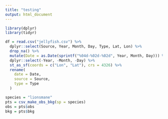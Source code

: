 ```yaml
---
title: "testing"
output: html_document
---
```


```r
library(dplyr)
library(tidyr)
```


```r
df = read.csv("jellyfish.csv") %>% 
  dplyr::select(Source, Year, Month, Day, Type, Lat, Lon) %>% 
  drop_na() %>%
  mutate(Date = as.Date(sprintf("%04d-%02d-%02d", Year, Month, Day))) %>% 
  dplyr::select(-Year, -Month, -Day) %>%
  st_as_sf(coords = c("Lon", "Lat"), crs = 4326) %>%
  rename(
    date = Date,
    source = Source,
    type = Type
  )

species = "lionsmane"
pts = csv_make_obs_bkg(sp = species)
obs = pts$obs
bkg = pts$bkg
```

```r

```